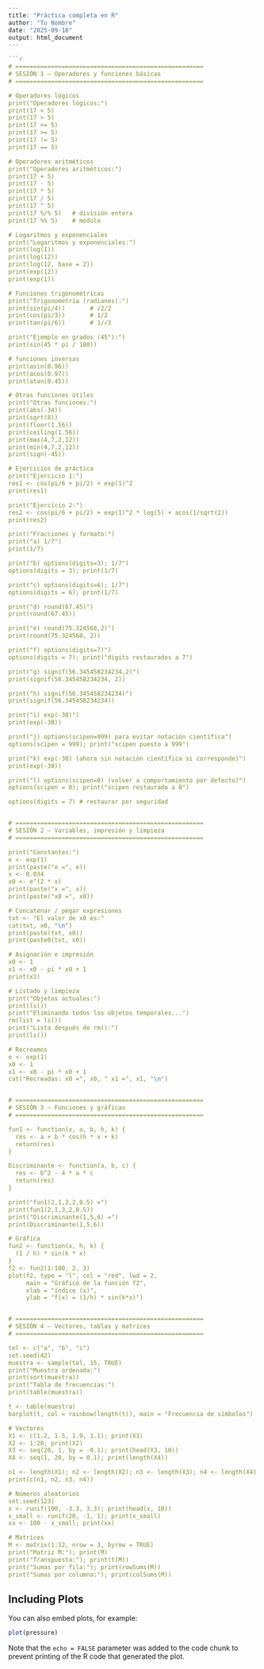 

```{r setup, include=FALSE}


```



```{r cars}

---
title: "Práctica completa en R"
author: "Tu Nombre"
date: "2025-09-18"
output: html_document
---

```{r}
# =====================================================
# SESIÓN 1 — Operadores y funciones básicas
# =====================================================

# Operadores lógicos
print("Operadores lógicos:")
print(17 < 5)
print(17 > 5)
print(17 <= 5)
print(17 >= 5)
print(17 != 5)
print(17 == 5)

# Operadores aritméticos
print("Operadores aritméticos:")
print(17 + 5)
print(17 - 5)
print(17 * 5)
print(17 / 5)
print(17 ^ 5)
print(17 %/% 5)   # división entera
print(17 %% 5)    # módulo

# Logaritmos y exponenciales
print("Logaritmos y exponenciales:")
print(log(1))
print(log(12))
print(log(12, base = 2))
print(exp(12))
print(exp(1))

# Funciones trigonométricas
print("Trigonometría (radianes):")
print(sin(pi/4))       # √2/2
print(cos(pi/3))       # 1/2
print(tan(pi/6))       # 1/√3

print("Ejemplo en grados (45°):")
print(sin(45 * pi / 180))

# funciones inversas
print(asin(0.96))
print(acos(0.97))
print(atan(0.45))

# Otras funciones útiles
print("Otras funciones:")
print(abs(-34))
print(sqrt(8))
print(floor(1.56))
print(ceiling(1.56))
print(max(4,7,2,12))
print(min(4,7,2,12))
print(sign(-45))

# Ejercicios de práctica
print("Ejercicio 1:")
res1 <- cos(pi/6 + pi/2) + exp(1)^2
print(res1)

print("Ejercicio 2:")
res2 <- cos(pi/6 + pi/2) + exp(1)^2 * log(5) + acos(1/sqrt(2))
print(res2)

print("Fracciones y formato:")
print("a) 1/7")
print(1/7)

print("b) options(digits=3); 1/7")
options(digits = 3); print(1/7)

print("c) options(digits=6); 1/7")
options(digits = 6); print(1/7)

print("d) round(67.45)")
print(round(67.45))

print("e) round(75.324568,2)")
print(round(75.324568, 2))

print("f) options(digits=7)")
options(digits = 7); print("digits restaurados a 7")

print("g) signif(56.345458234234,2)")
print(signif(56.345458234234, 2))

print("h) signif(56.345458234234)")
print(signif(56.345458234234))

print("i) exp(-30)")
print(exp(-30))

print("j) options(scipen=999) para evitar notación científica")
options(scipen = 999); print("scipen puesto a 999")

print("k) exp(-30) (ahora sin notación científica si corresponde)")
print(exp(-30))

print("l) options(scipen=0) (volver a comportamiento por defecto)")
options(scipen = 0); print("scipen restaurado a 0")

options(digits = 7) # restaurar por seguridad


# =====================================================
# SESIÓN 2 — Variables, impresión y limpieza
# =====================================================

print("Constantes:")
e <- exp(1)
print(paste("e =", e))
x <- 0.034
x0 <- e^(2 * x)
print(paste("x =", x))
print(paste("x0 =", x0))

# Concatenar / pegar expresiones
txt <- "El valor de x0 es:"
cat(txt, x0, "\n")
print(paste(txt, x0))
print(paste0(txt, x0))

# Asignación e impresión
x0 <- 1
x1 <- x0 - pi * x0 + 1
print(x1)

# Listado y limpieza
print("Objetos actuales:")
print(ls())
print("Eliminando todos los objetos temporales...")
rm(list = ls())
print("Lista después de rm():")
print(ls())

# Recreamos
e <- exp(1)
x0 <- 1
x1 <- x0 - pi * x0 + 1
cat("Recreadas: x0 =", x0, " x1 =", x1, "\n")


# =====================================================
# SESIÓN 3 — Funciones y gráficas
# =====================================================

fun1 <- function(x, a, b, h, k) {
  res <- a + b * cos(h * x + k)
  return(res)
}

Discriminante <- function(a, b, c) {
  res <- b^2 - 4 * a * c
  return(res)
}

print("fun1(2,1,3,2,0.5) =")
print(fun1(2,1,3,2,0.5))
print("Discriminante(1,5,6) =")
print(Discriminante(1,5,6))

# Gráfica
fun2 <- function(x, h, k) {
  (1 / h) * sin(k * x)
}
f2 <- fun2(1:100, 2, 3)
plot(f2, type = "l", col = "red", lwd = 2,
     main = "Gráfico de la función f2",
     xlab = "índice (x)",
     ylab = "f(x) = (1/h) * sin(k*x)")


# =====================================================
# SESIÓN 4 — Vectores, tablas y matrices
# =====================================================

tel <- c("a", "b", "c")
set.seed(42)
muestra <- sample(tel, 15, TRUE)
print("Muestra ordenada:")
print(sort(muestra))
print("Tabla de frecuencias:")
print(table(muestra))

t <- table(muestra)
barplot(t, col = rainbow(length(t)), main = "Frecuencia de símbolos")

# Vectores
X1 <- c(1.2, 1.5, 1.9, 1.1); print(X1)
X2 <- 1:20; print(X2)
X3 <- seq(20, 1, by = -0.1); print(head(X3, 10))
X4 <- seq(1, 20, by = 0.1); print(length(X4))

n1 <- length(X1); n2 <- length(X2); n3 <- length(X3); n4 <- length(X4)
print(c(n1, n2, n3, n4))

# Números aleatorios
set.seed(123)
x <- runif(100, -3.3, 3.3); print(head(x, 10))
x_small <- runif(20, -1, 1); print(x_small)
xx <- 100 - x_small; print(xx)

# Matrices
M <- matrix(1:12, nrow = 3, byrow = TRUE)
print("Matriz M:"); print(M)
print("Transpuesta:"); print(t(M))
print("Sumas por fila:"); print(rowSums(M))
print("Sumas por columna:"); print(colSums(M))

```

## Including Plots

You can also embed plots, for example:

```{r pressure, echo=FALSE}
plot(pressure)
```

Note that the `echo = FALSE` parameter was added to the code chunk to prevent printing of the R code that generated the plot.
